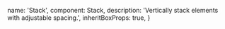 
  name: 'Stack',
  component: Stack,
  description: 'Vertically stack elements with adjustable spacing.',
  inheritBoxProps: true,
}

<Showcase playroomPath="#?code=N4Igxg9gJgpiBcIA8BlALgQzAawAQGcAHLGAXgB0R8BbDAGzsoD5yA7XXJABTpIAsIdWACdcfGAEsA5nzSlgAJgAsAX1wB6Fu049+gkWMky5i1Rq0duvMDAFCYo8dNnzlazW0u6bdg0+OuZh6sSOroWNhaIAA0IADuElBofPgIANoAzADsAKzRWQBsABzRAIwADMoAuipAA">
  <Stack space="small">
    <Placeholder height={24} />
    <Placeholder height={24} />
    <Placeholder height={24} />
    <Placeholder height={24} />
  </Stack>
</Showcase>

